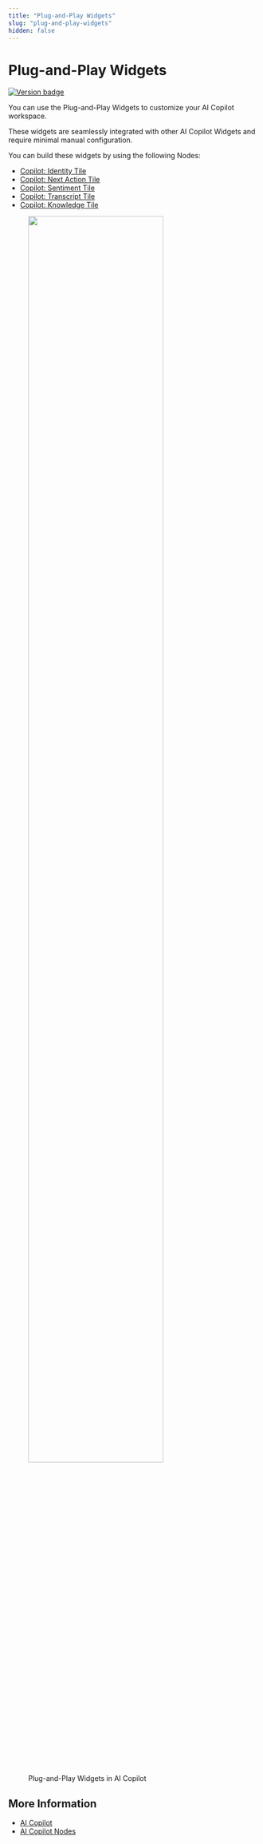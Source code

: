 ```yaml
---
title: "Plug-and-Play Widgets"
slug: "plug-and-play-widgets"
hidden: false
---
```


# Plug-and-Play Widgets

<a href="Added"><img src="https://img.shields.io/badge/Added_in-v4.60-blue" alt="Version badge" /></a>

You can use the Plug-and-Play Widgets to customize your AI Copilot workspace.

These widgets are seamlessly integrated with other AI Copilot Widgets and require minimal manual configuration.

You can build these widgets by using the following Nodes:

- [Copilot: Identity Tile](../ai/build/node-reference/ai-copilot/identity-tile.mdx)
- [Copilot: Next Action Tile](../ai/build/node-reference/ai-copilot/next-action-tile.mdx)
- [Copilot: Sentiment Tile](../ai/build/node-reference/ai-copilot/sentiment-tile.mdx)
- [Copilot: Transcript Tile](../ai/build/node-reference/ai-copilot/transcript-tile.mdx)
- [Copilot: Knowledge Tile](../ai/build/node-reference/ai-copilot/knowledge-tile.mdx)

<figure>
  <img class="image-center" src="../../../_assets/ai-copilot/plug-and-play-widgets.png" width="80%"/>
  <figcaption> Plug-and-Play Widgets in AI Copilot</figcaption>
</figure>

## More Information

- [AI Copilot](overview.mdx)
- [AI Copilot Nodes](../ai/build/node-reference/ai-copilot/overview.mdx)
